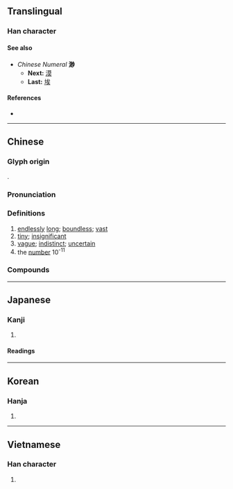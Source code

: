{{character info}}
==Translingual==

===Han character===
{{Han char|rn=85|rad=水|as=09|sn=12|four=39120|canj=EBUH|ids=⿰氵眇}}

====See also====
* ''Chinese Numeral'' '''渺'''
** '''Next:''' [[漠]]
** '''Last:''' [[埃]]

====References====
* {{Han ref|kx=0635.170|dkj=17794|dj=1043.020|hdz=31673.120|uh=6E3A|ud=28218|bh=B4F9|bd=46329}}

----

==Chinese==
{{zh-forms}}

===Glyph origin===
{{Han etym}}
{{Han compound|水|alt1=氵|眇|ls=psc|c1=s|c2=p}}.

===Pronunciation===
{{zh-pron
|m=miǎo
|c=miu5
|md=miēu
|mn=biáu
|mc=y
|oc=y
|cat=a,num
}}

===Definitions===
{{zh-hanzi}}

# [[endlessly]] [[long]]; [[boundless]]; [[vast]]
# [[tiny]]; [[insignificant]]
# [[vague]]; [[indistinct]]; [[uncertain]]
# the [[number]] 10<sup>-11</sup>

===Compounds===
{{zh-der|微渺|杳渺|浩渺|深渺|渺不可測|渺不相涉|渺小|渺渺|渺渺冥冥|渺渺茫茫|渺無聲息|渺然|渺視|渺茫|渺邈|煙波浩渺|縹渺|茫茫渺渺|荒渺不經|飄渺|魚沉雁渺}}

{{cln|zh|numeral symbols|numerals}}

----

==Japanese==

===Kanji===
{{ja-kanji|grade=|rs=水09}}

# {{rfdef|ja|sort=水09}}

====Readings====
{{ja-readings
|goon=みょう
|kanon=びょう
|kun=ひろ-い, はる-か
|nanori=ひろ
}}

----

==Korean==

===Hanja===
{{ko-hanja|hangeul=묘|eumhun=|rv=myo|mr=myo|y=myo}}

# {{rfdef|ko|sort=水09}}

----

==Vietnamese==

===Han character===
{{vi-readings|reading=miểu, diễu, diệu, giẻo|rs=水09}}

# {{rfdef|vi|sort=水09}}